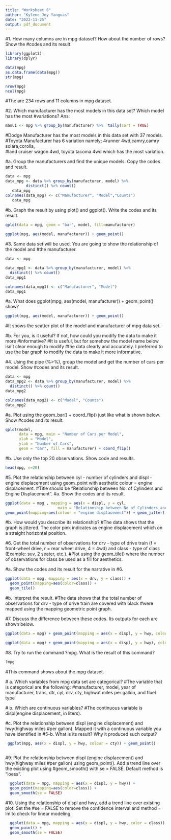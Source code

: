 ```yaml
---
title: "Worksheet 6"
author: "Kylene Joy Yanguas"
date: "2022-11-25"
output: pdf_document
---
```




#1. How many columns are in mpg dataset? How about the number of rows? Show the
#codes and its result.
```r
library(ggplot2)
library(dplyr)

data(mpg)
as.data.frame(data(mpg))
str(mpg)

nrow(mpg)
ncol(mpg)
```
#The are 234 rows and 11 columns in mpg dataset.

#2. Which manufacturer has the most models in this data set? Which model has the most
#variations? Ans:
```R
manu1 <- mpg %>% group_by(manufacturer) %>%  tally(sort = TRUE)
```
#Dodge Manufacturer has the most models in this data set with 37 models.  
#Toyota Manufacturer has 6 variation namely; 4runner 4wd,camry,camry solara,corolla, 	
#land cruiser wagon 4wd, toyota tacoma 4wd which has the most variation. 

#a. Group the manufacturers and find the unique models. Copy the codes and result.
```r
data <- mpg
data_mpg <- data %>% group_by(manufacturer, model) %>%
         distinct() %>% count()
   data_mpg
colnames(data_mpg) <- c("Manufacturer", "Model","Counts")
   data_mpg
```
#b. Graph the result by using plot() and ggplot(). Write the codes and its result.
```r
qplot(data = mpg, geom = "bar", model, fill=manufacturer)
     
ggplot(mpg, aes(model, manufacturer)) + geom_point()  
```
#3. Same data set will be used. You are going to show the relationship of the model and
#the manufacturer.
```r
data <- mpg

data_mpg1 <- data %>% group_by(manufacturer, model) %>%
  distinct() %>% count()
data_mpg1

colnames(data_mpg1) <- c("Manufacturer", "Model")
data_mpg1
```
#a. What does ggplot(mpg, aes(model, manufacturer)) + geom_point() show?
```r
ggplot(mpg, aes(model, manufacturer)) + geom_point()
```
#It shows the scatter plot of the model and manufacturer of mpg data set. 

#b. For you, is it useful? If not, how could you modify the data to make it more
#informative?
#It is useful, but for somehow the model name below isn't clear enough to modify
#the data clearly and accurately. I preferred to use the bar graph to modify the data to make it more informative. 

#4. Using the pipe (%>%), group the model and get the number of cars per model. Show
#codes and its result.
```r
data <- mpg
data_mpg2 <- data %>% group_by(manufacturer, model) %>%
  distinct() %>% count()
data_mpg2

colnames(data_mpg2) <- c("Model", "Counts")
data_mpg2
```

#a. Plot using the geom_bar() + coord_flip() just like what is shown below. Show
#codes and its result.
```r
qplot(model,
      data = mpg, main = "Number of Cars per Model", 
      xlab = "Model",
      ylab = "Number of Cars", 
      geom = "bar", fill = manufacturer) + coord_flip()
```
#b. Use only the top 20 observations. Show code and results.
```r
head(mpg, n=20)
```
#5. Plot the relationship between cyl - number of cylinders and displ - engine displacement using geom_point with aesthetic colour = engine displacement.
#Title should be “Relationship between No. of Cylinders and Engine Displacement”.
#a. Show the codes and its result.
```r
ggplot(data = mpg , mapping = aes(x = displ, y = cyl, 
                       main = "Relationship between No of Cylinders and Engine Displacement")) + 
geom_point(mapping=aes(colour = "engine displacement")) + geom_jitter()
```
#b. How would you describe its relationship?
#The data shows that the graph is jittered. The color pink indicates as engine displacement which on a straight horizontal position.   

#6. Get the total number of observations for drv - type of drive train (f = front-wheel drive, r = rear wheel drive, 4 = 4wd) and class - type of class (Example: suv, 2 seater, etc.).
#Plot using the geom_tile() where the number of observations for class be used as a fill for aesthetics.

#a. Show the codes and its result for the narrative in #6.
```r
ggplot(data = mpg, mapping = aes(x = drv, y = class)) + 
  geom_point(mapping=aes(color=class)) +
  geom_tile()
```
#b. Interpret the result.
#The data shows that the total number of observations for drv - type of drive train are covered with black
#were mapped using the mapping geometric point graph.

#7. Discuss the difference between these codes. Its outputs for each are shown below.
```r
ggplot(data = mpg) + geom_point(mapping = aes(x = displ, y = hwy, colour = "blue"))

ggplot(data = mpg) + geom_point(mapping = aes(x = displ, y = hwy), colour = "blue")
```
#8. Try to run the command ?mpg. What is the result of this command?
```r
?mpg 
```
#This command shows about the mpg dataset. 

 # a. Which variables from mpg data set are categorical?
 #The variable that is categorical are the following:
 #manufacturer, model, year of manufacturer, trans, dtr, cyl, drv, cty, highwat miles per gallon, and fluel type 
 
 # b. Which are continuous variables?
 #The continuous variable is displ(engine displacement, in liters).
 
 #c. Plot the relationship between displ (engine displacement) and hwy(highway miles
 #per gallon). Mapped it with a continuous variable you have identified in 
 #5-b. What is its result? Why it produced such output?
 
 ```r
 
  ggplot(mpg, aes(x = displ, y = hwy, colour = cty)) + geom_point()
  
```
#9. Plot the relationship between displ (engine displacement) and hwy(highway miles
#per gallon) using geom_point(). Add a trend line over the existing plot using
#geom_smooth() with se = FALSE. Default method is “loess”.
```r
  ggplot(data = mpg, mapping = aes(x = displ, y = hwy)) +
  geom_point(mapping=aes(color=class)) +
  geom_smooth(se = FALSE)
```
#10. Using the relationship of displ and hwy, add a trend line over existing plot. Set the
#se = FALSE to remove the confidence interval and method = lm to check for linear modeling.
```r
  ggplot(data = mpg, mapping = aes(x = displ, y = hwy, color = class)) +
  geom_point() +
  geom_smooth(se = FALSE)
```
